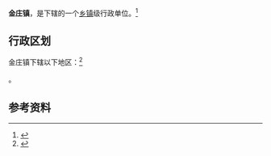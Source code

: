 {{中国乡级行政区|37/08/31/104/000}}

'''金庄镇'''，是{{PRC admin/fullname|37/08/31/104/000|3}}下辖的一个[[乡镇|乡镇]]级行政单位。<ref>{{PRC admin/ref sgc|{{PRC admin/parent|37/08/31/104/000}}}}</ref>

== 行政区划 ==

金庄镇下辖以下地区：<ref>{{PRC admin/ref sgc|37/08/31/104/000}}</ref>

{{PRC admin/children|37/08/31/104/000}}。

== 参考资料 ==

{{reflist}}

{{行政区划小作品}}
{{PRC admin/navcat|37/08/31/104/000}}